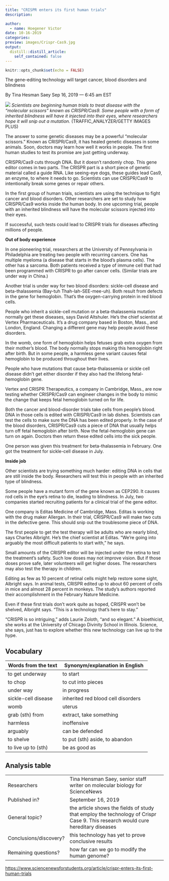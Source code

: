 ```yaml
---
title: "CRISPR enters its first human trials"
description: 

author:
  - name: Hoegener Victor
date: 10-16-2019
categories:
preview: images/Crispr-Cas9.jpg
output:
  distill::distill_article:
    self_contained: false
---
```


```r
knitr::opts_chunk$set(echo = FALSE)
```


The gene-editing technology will target cancer, blood disorders and blindness

By Tina Hesman Saey    Sep 16, 2019 — 6:45 am EST


![](https://www.sciencenewsforstudents.org/sites/default/files/scald-image/080819_ti_crisprsicklecell_feat-1028x579.jpg)
*Scientists are beginning human trials to treat disease with the “molecular scissors” known as CRISPR/Cas9. Some people with a form of inherited blindness will have it injected into their eyes, where researchers hope it will snip out a mutation.*
(TRAFFIC_ANALYZER/GETTY IMAGES PLUS)

The answer to some genetic diseases may be a powerful “molecular scissors.” Known as CRISPR/Cas9, it has healed genetic diseases in some animals. Soon, doctors may learn how well it works in people. The first human studies to test its promise are just getting underway. 

CRISPR/Cas9 cuts through DNA. But it doesn’t randomly chop. This gene editor comes in two parts. The CRISPR part is a short piece of genetic material called a guide RNA. Like seeing-eye dogs, these guides lead Cas9, an enzyme, to where it needs to go. Scientists can use CRISPR/Cas9 to intentionally break some genes or repair others.

In the first group of human trials, scientists are using the technique to fight cancer and blood disorders. Other researchers are set to study how CRISPR/Cas9 works inside the human body. In one upcoming trial, people with an inherited blindness will have the molecular scissors injected into their eyes. 

If successful, such tests could lead to CRISPR trials for diseases affecting millions of people.

**Out of body experience**

In one pioneering trial, researchers at the University of Pennsylvania in Philadelphia are treating two people with recurring cancers. One has multiple myeloma (a disease that starts in the blood’s plasma cells). The other has a sarcoma. Both patients received a type of immune cell that had been programmed with CRISPR to go after cancer cells. (Similar trials are under way in China.)

Another trial is under way for two blood disorders: sickle-cell disease and beta-thalassemia (Bay-tuh Thah-lah-SEE-mee-uh). Both result from defects in the gene for hemoglobin. That’s the oxygen-carrying protein in red blood cells.

People who inherit a sickle-cell mutation or a beta-thalassemia mutation normally get these diseases, says David Altshuler. He’s the chief scientist at Vertex Pharmaceuticals. It’s a drug company based in Boston, Mass., and London, England. Changing a different gene may help people avoid these disorders.

In the womb, one form of hemoglobin helps fetuses grab extra oxygen from their mother’s blood. The body normally stops making this hemoglobin right after birth. But in some people, a harmless gene variant causes fetal hemoglobin to be produced throughout their lives.

People who have mutations that cause beta-thalassemia or sickle cell disease didn’t get either disorder if they also had the lifelong fetal-hemoglobin gene.

Vertex and CRISPR Therapeutics, a company in Cambridge, Mass., are now testing whether CRISPR/Cas9 can engineer changes in the body to mimic the change that keeps fetal hemoglobin turned on for life. 

Both the cancer and blood-disorder trials take cells from people’s blood. DNA in those cells is edited with CRISPR/Cas9 in lab dishes. Scientists can test the cells to make sure the DNA has been edited properly. In the case of the blood disorders, CRISPR/Cas9 cuts a piece of DNA that usually helps turn off fetal hemoglobin after birth. Now the fetal-hemoglobin gene can turn on again. Doctors then return these edited cells into the sick people.

One person was given this treatment for beta-thalassemia in February. One got the treatment for sickle-cell disease in July.

**Inside job**

Other scientists are trying something much harder: editing DNA in cells that are still inside the body. Researchers will test this in people with an inherited type of blindness.

Some people have a mutant form of the gene known as CEP290. It causes rod cells in the eye’s retina to die, leading to blindness. In July, two companies started recruiting patients for a clinical trial of the gene editor.

One company is Editas Medicine of Cambridge, Mass. Editas is working with the drug maker Allergan. In their trial, CRISPR/Cas9 will make two cuts in the defective gene. This should snip out the troublesome piece of DNA.

The first people to get the test therapy will be adults who are nearly blind, says Charles Albright. He’s the chief scientist at Editas. “We’re going into arguably the most difficult patients to start with,” he says.

Small amounts of the CRISPR editor will be injected under the retina to test the treatment’s safety. Such low doses may not improve vision. But if those doses prove safe, later volunteers will get higher doses. The researchers may also test the therapy in children.

Editing as few as 10 percent of retinal cells might help restore some sight, Albright says. In animal tests, CRISPR edited up to about 60 percent of cells in mice and almost 28 percent in monkeys. The study’s authors reported their accomplishment in the February Nature Medicine.

Even if these first trials don’t work quite as hoped, CRISPR won’t be shelved, Albright says. “This is a technology that’s here to stay.”

“CRISPR is so intriguing,” adds Laurie Zoloth, “and so elegant.” A bioethicist, she works at the University of Chicago Divinity School in Illinois. Science, she says, just has to explore whether this new technology can live up to the hype.

## Vocabulary 

| Words from the text | Synonym/explanation in English |
| ------------------- | ------------------------------ |
| to get underway   | to start                   |
| to chop                    | to cut into pieces         |
| under way                    | in progress         |
| sickle-cell disease                    | inherited red blood cell disorders         |
| womb                    | uterus         |
| grab (sth) from                    | extract, take something         |
| harmless                    | inoffensive         |
| arguably                    | can be defended         |
| to shelve                    | to put (sth) aside, to abandon |
| to live up to (sth)                    | be as good as         |

## Analysis table 

|                              |                                                                     |
| ---------------------------- | ------------------------------------------------------------------- |
| Researchers                  | Tina Hensman Saey, senior staff writer on molecular biology for ScienceNews                        |
| Published in?                | September 16, 2019                                                       |
| General topic?               |  the article shows the fields of study that employ the technology of Crispr Case 9. This research would cure hereditary diseases                      |
| Conclusions/discovery?       |  this technology has yet to prove conclusive results      |
| Remaining questions?         | how far can we go to modify the human genome? |


<https://www.sciencenewsforstudents.org/article/crispr-enters-its-first-human-trials>
